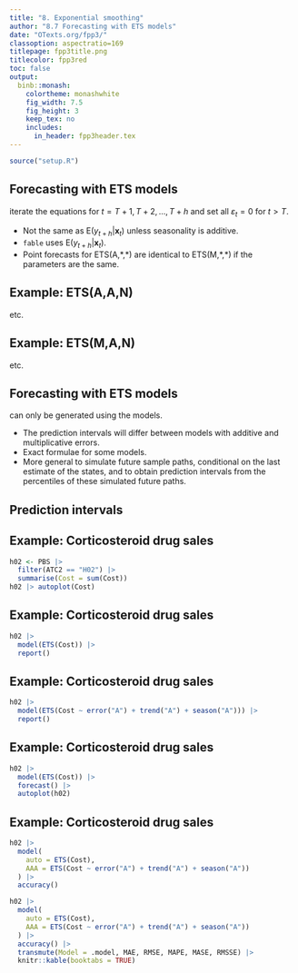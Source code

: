 ```yaml
---
title: "8. Exponential smoothing"
author: "8.7 Forecasting with ETS models"
date: "OTexts.org/fpp3/"
classoption: aspectratio=169
titlepage: fpp3title.png
titlecolor: fpp3red
toc: false
output:
  binb::monash:
    colortheme: monashwhite
    fig_width: 7.5
    fig_height: 3
    keep_tex: no
    includes:
      in_header: fpp3header.tex
---
```


```r
source("setup.R")
```

## Forecasting with ETS models

\alert{Traditional point forecasts:} iterate the equations for $t=T+1,T+2,\dots,T+h$ and set all $\varepsilon_t=0$ for $t>T$.\pause

* Not the same as $\text{E}(y_{t+h} | \bm{x}_t)$ unless seasonality is additive.
* `fable` uses $\text{E}(y_{t+h} | \bm{x}_t)$.
* Point forecasts for ETS(A,\*,\*) are identical to ETS(M,\*,\*) if the parameters are the same.

## Example: ETS(A,A,N)

\vspace*{-1.3cm}

\begin{align*}
y_{T+1} &= \ell_T + b_T  + \varepsilon_{T+1}\\
\hat{y}_{T+1|T} & = \ell_{T}+b_{T}\\
y_{T+2}         & = \ell_{T+1} + b_{T+1} + \varepsilon_{T+2}\\
                & =
                      (\ell_T + b_T + \alpha\varepsilon_{T+1}) +
                      (b_T + \beta \varepsilon_{T+1}) +
                      \varepsilon_{T+2} \\
\hat{y}_{T+2|T} &= \ell_{T}+2b_{T}
\end{align*}
etc.

## Example: ETS(M,A,N)

\vspace*{-1.3cm}

\begin{align*}
y_{T+1} &= (\ell_T + b_T )(1+ \varepsilon_{T+1})\\
\hat{y}_{T+1|T} & = \ell_{T}+b_{T}.\\
y_{T+2}         & = (\ell_{T+1} + b_{T+1})(1 + \varepsilon_{T+2})\\
                & = \left\{
                    (\ell_T + b_T) (1+ \alpha\varepsilon_{T+1}) +
                    \left[b_T + \beta (\ell_T + b_T)\varepsilon_{T+1}\right]
                    \right\}
                   (1 + \varepsilon_{T+2}) \\
\hat{y}_{T+2|T} &= \ell_{T}+2b_{T}
\end{align*}
etc.

## Forecasting with ETS models

\alert{Prediction intervals:} can only be generated using the models.

  * The prediction intervals will differ between models with additive and multiplicative errors.
  * Exact formulae for some models.
  * More general to simulate future sample paths, conditional on the last estimate of the states, and to obtain prediction intervals from the percentiles of these simulated future paths.

## Prediction intervals

\begin{block}{}
PI for most ETS models: $\hat{y}_{T+h|T} \pm c \sigma_h$, where $c$ depends on coverage probability and $\sigma_h$ is forecast standard deviation.
\end{block}

\fontsize{10}{14}\sf\vspace*{0.2cm}

\hspace*{-0.8cm}\begin{tabular}{ll}
(A,N,N) & $\sigma_h = \sigma^2\Big[1 + \alpha^2(h-1)\Big]$\\[0.25cm]
(A,A,N) & $\sigma_h = \sigma^2\Big[1 + (h-1)\big\{\alpha^2 + \alpha\beta h + \frac16\beta^2h(2h-1)\big\}\Big]$\\[0.25cm]
(A,A$_d$,N) & $\sigma_h = \sigma^2\Big[1 + \alpha^2(h-1) + \frac{\beta\phi h}{(1-\phi)^2} \left\{2\alpha(1-\phi) +\beta\phi\right\}- \frac{\beta\phi(1-\phi^h)}{(1-\phi)^2(1-\phi^2)} \left\{ 2\alpha(1-\phi^2)+ \beta\phi(1+2\phi-\phi^h)\right\}\Big]$\\[0.25cm]
(A,N,A) &              $\sigma_h = \sigma^2\Big[1 + \alpha^2(h-1) + \gamma k(2\alpha+\gamma)\Big]$\\[0.25cm]
(A,A,A) &              $\sigma_h = \sigma^2\Big[1 + (h-1)\big\{\alpha^2 + \alpha\beta h + \frac16\beta^2h(2h-1)\big\} + \gamma k \big\{2\alpha+ \gamma + \beta m (k+1)\big\} \Big]$\\[0.25cm]
(A,A$_d$,A) &  $\sigma_h = \sigma^2\Big[1 + \alpha^2(h-1) +\frac{\beta\phi h}{(1-\phi)^2} \left\{2\alpha(1-\phi)  + \beta\phi \right\} - \frac{\beta\phi(1-\phi^h)}{(1-\phi)^2(1-\phi^2)} \left\{ 2\alpha(1-\phi^2)+ \beta\phi(1+2\phi-\phi^h)\right\}$ \\
  & \hspace*{1.5cm}$\mbox{} + \gamma k(2\alpha+\gamma)  + \frac{2\beta\gamma\phi}{(1-\phi)(1-\phi^m)}\left\{k(1-\phi^m) - \phi^m(1-\phi^{mk})\right\}\Big]$
\end{tabular}

## Example: Corticosteroid drug sales

```r
h02 <- PBS |>
  filter(ATC2 == "H02") |>
  summarise(Cost = sum(Cost))
h02 |> autoplot(Cost)
```

## Example: Corticosteroid drug sales
\fontsize{8}{7.5}\sf

```r
h02 |>
  model(ETS(Cost)) |>
  report()
```

## Example: Corticosteroid drug sales
\fontsize{8}{8}\sf

```r
h02 |>
  model(ETS(Cost ~ error("A") + trend("A") + season("A"))) |>
  report()
```

## Example: Corticosteroid drug sales

```r
h02 |>
  model(ETS(Cost)) |>
  forecast() |>
  autoplot(h02)
```

## Example: Corticosteroid drug sales
\fontsize{10}{12}\sf

```r
h02 |>
  model(
    auto = ETS(Cost),
    AAA = ETS(Cost ~ error("A") + trend("A") + season("A"))
  ) |>
  accuracy()
```

```r
h02 |>
  model(
    auto = ETS(Cost),
    AAA = ETS(Cost ~ error("A") + trend("A") + season("A"))
  ) |>
  accuracy() |>
  transmute(Model = .model, MAE, RMSE, MAPE, MASE, RMSSE) |>
  knitr::kable(booktabs = TRUE)
```

<!--
## Your turn

* Use `ETS()` on some of these series:\vspace*{0.2cm}

> `tourism`, `gafa_stock`, `pelt`

* Does it always give good forecasts?

* Find an example where it does not work well. Can you figure out why?

 -->
